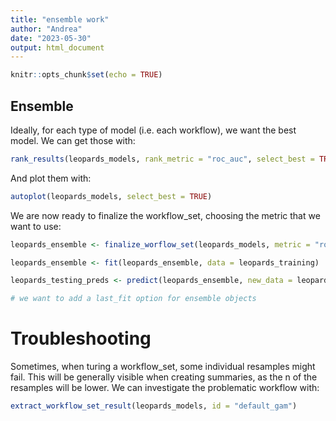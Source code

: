 ```yaml
---
title: "ensemble work"
author: "Andrea"
date: "2023-05-30"
output: html_document
---
```


```r
knitr::opts_chunk$set(echo = TRUE)
```

## Ensemble


Ideally, for each type of model (i.e. each workflow), we want the best model. We
can get those with:

```r
rank_results(leopards_models, rank_metric = "roc_auc", select_best = TRUE)
```
And plot them with:
```r
autoplot(leopards_models, select_best = TRUE)
```

We are now ready to finalize the workflow_set, choosing the metric that we want to use:
```r
leopards_ensemble <- finalize_worflow_set(leopards_models, metric = "roc_auc")

leopards_ensemble <- fit(leopards_ensemble, data = leopards_training)

leopards_testing_preds <- predict(leopards_ensemble, new_data = leopards_testing, type = "prob")

# we want to add a last_fit option for ensemble objects
```




# Troubleshooting

Sometimes, when turing a workflow_set, some individual resamples might fail. This
will be generally visible when creating summaries, as the n of the resamples will
be lower. We can investigate the problematic workflow with:
```r
extract_workflow_set_result(leopards_models, id = "default_gam")
```

